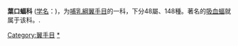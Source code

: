{{Automatic Taxobox 
| image =California leaf-nosed bat.jpg
| image_width = 250px
| image_caption = [[加州葉鼻蝠|加州葉鼻蝠]]（Macrotus californicus）
| taxon=Phyllostomidae
| authority = [[J._E._Gray|J. E. Gray]], 1825
| subdivision_ranks = [[亞科|亞科]]
| subdivision = 
*[[狭叶蝠亚科|狭叶蝠亚科]] Brachyphyllinae
*{{link-en|短尾叶口蝠亚科|Carollinae}} Carollinae
*[[吸血蝠亞科|吸血蝠亞科]] Desmodontinae
*{{link-en|长舌蝠亚科|Glossophaginae}} Glossophaginae
*{{link-en|花蝠亚科|Phyllonycterinae}} Phyllonycterinae
*{{link-en|矛吻蝠亚科|Phyllostominae}} Phyllostominae
*{{link-en|红果蝠亚科|Stenodermatinae}} Stenodermatinae
}}

'''葉口蝠科''' ([[学名|学名]]：{{lang|la|Phyllostomidae}})，为[[哺乳綱|哺乳綱]][[翼手目|翼手目]]的一科，下分48屬、148種。著名的[[吸血蝠|吸血蝠]]就属于该科。.

{{bat-stub}}

{{Taxonbar|from=Q600042}}

[[Category:翼手目|Category:翼手目]]
[[Category:葉口蝠科|*]]